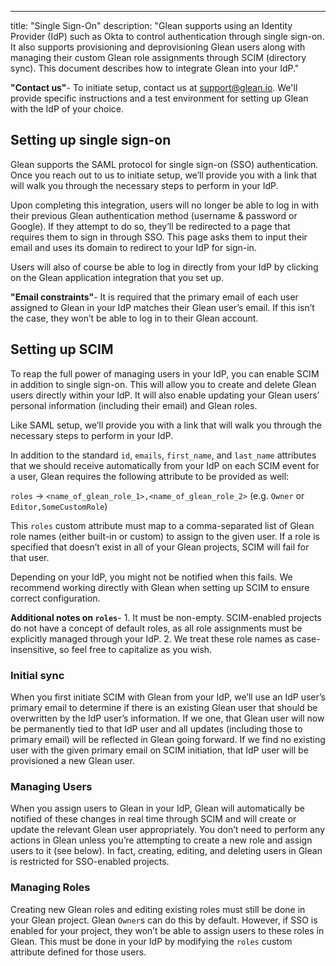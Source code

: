 ---
title: "Single Sign-On"
description: "Glean supports using an Identity Provider (IdP) such as Okta to control authentication through single sign-on.
It also supports provisioning and deprovisioning Glean users along with managing their custom Glean
role assignments through SCIM (directory sync). This document describes how to integrate Glean into your IdP."

<Note> **"Contact us"**-  To initiate setup, contact us at [support@glean.io](mailto:support@glean.io). We'll provide specific instructions and a test environment for setting up Glean with the IdP of your choice. </Note>

## Setting up single sign-on

Glean supports the SAML protocol for single sign-on (SSO) authentication. Once you reach out to us to
initiate setup, we’ll provide you with a link that will walk you through the necessary steps to perform in your IdP.

Upon completing this integration, users will no longer be able to log in with their previous Glean authentication method
(username & password or Google). If they attempt to do so, they’ll be redirected to a page that requires them to sign in
through SSO. This page asks them to input their email and uses its domain to redirect to your IdP for sign-in.

Users will also of course be able to log in directly from your IdP by clicking on the Glean application integration that you set up.

<Warning> **"Email constraints"**-  It is required that the primary email of each user assigned to Glean in your IdP matches their Glean user’s email. If this isn’t the case, they won’t be able to log in to their Glean account. </Warning>

## Setting up SCIM

To reap the full power of managing users in your IdP, you can enable SCIM in addition to single sign-on. This will allow you
to create and delete Glean users directly within your IdP. It will also enable updating your Glean users’ personal information
(including their email) and Glean roles.

Like SAML setup, we’ll provide you with a link that will walk you through the necessary steps to perform in your IdP.

In addition to the standard `id`, `emails`, `first_name`, and `last_name` attributes that we should receive automatically from your IdP on each
SCIM event for a user, Glean requires the following attribute to be provided as well:

`roles` → `<name_of_glean_role_1>,<name_of_glean_role_2>`
(e.g. `Owner` or `Editor,SomeCustomRole`)

This `roles` custom attribute must map to a comma-separated list of Glean role names (either built-in or custom) to assign to the given user.
If a role is specified that doesn’t exist in all of your Glean projects, SCIM will fail for that user.

Depending on your IdP, you might not be notified when this fails. We recommend working directly with Glean when setting up SCIM to ensure correct configuration.

<Info> **Additional notes on `roles`**-  1. It must be non-empty. SCIM-enabled projects do not have a concept of default roles, as all role assignments must be explicitly managed through your IdP. 2. We treat these role names as case-insensitive, so feel free to capitalize as you wish. </Info>

### Initial sync

When you first initiate SCIM with Glean from your IdP, we’ll use an IdP user’s primary email to determine if there is an existing Glean user that should be
overwritten by the IdP user’s information. If we one, that Glean user will now be permanently tied to that IdP user and all updates (including those to primary
email) will be reflected in Glean going forward. If we find no existing user with the given primary email on SCIM initiation, that IdP user will be provisioned
a new Glean user.

### Managing Users

When you assign users to Glean in your IdP, Glean will automatically be notified of these changes in real time through SCIM and will create or update the relevant
Glean user appropriately. You don’t need to perform any actions in Glean unless you’re attempting to create a new role and assign users to it (see below). In fact,
creating, editing, and deleting users in Glean is restricted for SSO-enabled projects.

### Managing Roles

Creating new Glean roles and editing existing roles must still be done in your Glean project. Glean `Owner`s can do this by default. However, if SSO is enabled for your
project, they won’t be able to assign users to these roles in Glean. This must be done in your IdP by modifying the `roles` custom attribute defined for those users.
